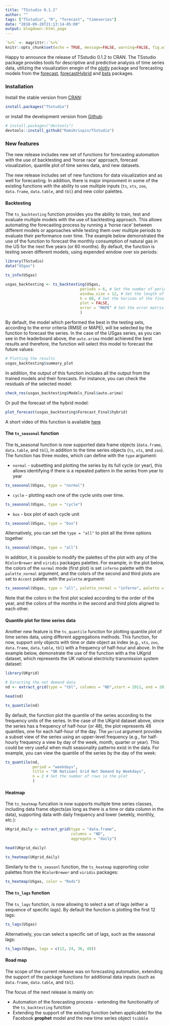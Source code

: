 ```yaml
---
title: "TSstudio 0.1.2"
author: ""
tags: ["TSstudio", "R", "forecast", "timeseries"]
date: "2018-09-28T21:13:14-05:00"
output: blogdown::html_page
---
```


```r
`%>%` <- magrittr::`%>%`
knitr::opts_chunk$set(echo = TRUE, message=FALSE, warning=FALSE, fig.width=8, fig.height=5)
```

Happy to announce the release of TSstudio 0.1.2 to CRAN. The TSstudio package provides tools for descriptive and predictive analysis of time series data, utilizing the visualization enegin of the [plotly](https://CRAN.R-project.org/package=plotly) package and forecasting models from the [forecast](https://CRAN.R-project.org/package=forecast), [forecastHybrid](https://CRAN.R-project.org/package=forecastHybrid) and [bsts](https://CRAN.R-project.org/package=bsts) packages. 

### Installation

Install the stable version from [CRAN](https://CRAN.R-project.org/package=TSstudio):

``` r
install.packages("TSstudio")
```

or install the development version from [Github](https://github.com/RamiKrispin/TSstudio):

``` r
# install.packages("devtools")
devtools::install_github("RamiKrispin/TSstudio")
```

### New features

The new release includes new set of functions for forecasting automation with the use of backtesting and 'horse race' approach, forecast visualization, quantile plot of time series data, and new datasets.

The new release includes set of new functions for data visualization and as well for forecasting. In addition, there is major improvment in some of the existing functions with the ability to use multiple inputs (`ts`, `xts`, `zoo`, `data.frame`, `data.table`, and `tbl`) and new color palettes.

#### Backtesting

The `ts_backtesting` function provides you the ability to train, test and evaluate multiple models with the use of backtesting approach. This allows automating the forecasting process by running a 'horse race' between different models or approaches while testing them over multiple periods to evaluate their performance over time. The example below demonstrated the use of the function to forecast the monthly consumption of natural gas in the US for the next five years (or 60 months). By default, the function is testing seven different models, using expended window over six periods:

```r
library(TSstudio)
data("USgas")

ts_info(USgas)

usgas_backtesting <- ts_backtesting(USgas,
                                 periods = 6, # Set the number of periods in the backtesting
                                 window_size = 12, # Set the length of the testing set
                                 h = 60, # Set the horizon of the final forecast
                                 plot = FALSE,
                                 error = "MAPE" # Set the error matrix
                                 )


```

By default, the model which performed the best in the testing sets, according to the error criteria (RMSE or MAPE), will be selected by the function to forecast the series. In the case of the USgas series, as you can see in the leaderboard above, the `auto.arima` model achieved the best results and therefore, the function will select this model to forecast the future values:

```r
# Plotting the results
usgas_backtesting$summary_plot
```

In addition, the output of this function includes all the output from the trained models and their forecasts. For instance, you can check the residuals of the selected model:

```r
check_res(usgas_backtesting$Models_Final$auto.arima)
```

Or pull the forecast of the hybrid model:

```r
plot_forecast(usgas_backtesting$Forecast_Final$hybrid)
```


A short video of this function is available [here](https://twitter.com/Rami_Krispin/status/997909832387575808)


#### The `ts_seasonal` function

The ts_seasonal function is now supported data frame objects (`data.frame`, `data.table`, and `tbl`), in addition to the time series objects (`ts`, `xts`, and `zoo`). The function has three modes, which can define with the `type` argument:

* `normal` - subsetting and plotting the series by its full cycle (or year), this allows identifying if there is a repeated pattern in the series from year to year

```r
ts_seasonal(USgas, type = "normal")
```


* `cycle` - plotting each one of the cycle units over time. 

```r
ts_seasonal(USgas, type = "cycle")
```

* `box` - box plot of each cycle unit

```r
ts_seasonal(USgas, type = "box")
```

Alternatively, you can set the `type = "all"` to plot all the three options together 

```r
ts_seasonal(USgas, type = "all")
```

In addition, it is possible to modify the palettes of the plot with any of the `RColorBrewer` and `viridis` packages palettes. For example, in the plot below, the colors of the `normal` mode (first plot) is set `inferno` palette with the `palette_normal` argument, and the colors of the second and third plots are set to `Accent` palette with the `palette` argument:


```r
ts_seasonal(USgas, type = "all", palette_normal = "inferno", palette = "Accent")
```


Note that the colors in the first plot scaled according to the order of the year, and the colors of the months in the second and third plots aligned to each other.

#### Quantile plot for time series data

Another new feature is the `ts_quantile` function for plotting quantile plot of time series data, using different aggregations methods. This function, for now, support only objects with time or date object as index (e.g., `xts`, `zoo`, `data.frame`, `data.table`, `tbl`) with a frequency of half-hour and above. In the example below, demonstrate the use of the function with a the UKgrid dataset, which represents the UK national electricity transmission system dataset:

```r
library(UKgrid)

# Exracting the net demand data
nd <- extract_grid(type = "tbl", columns = "ND",start = 2011, end = 2017) 

head(nd)

ts_quantile(nd)
```

By default, the function plot the quantile of the series according to the frequency units of the series. In the case of the UKgrid dataset above, since the series has a frequency of half-hour (or 48), the plot represents 48 quantiles, one for each half-hour of the day. The `period` argument provides a subset view of the series using an upper-level frequency (e.g., for half-hourly frequency a view by day of the week, month, quarter or year). This could be very useful when multi seasonality patterns exist in the data. For example, you can view the quantile of the series by the day of the week:

```r
ts_quantile(nd, 
            period = "weekdays", 
            title = "UK Natioanl Grid Net Demand by Weekdays",
            n = 2 # Set the number of rows in the plot
            )
```

#### Heatmap

The `ts_heatmap` funcation is now supports multiple time series classes, including data frame objects(as long as there is a time or data column in the data), supporting data with daily frequency and lower (weekly, monthly, etc.):

```r
UKgrid_daily <- extract_grid(type = "data.frame", 
                             columns = "ND",
                             aggregate = "daily")

head(UKgrid_daily)

ts_heatmap(UKgrid_daily)

```


Similarly to the `ts_seasonl` function, the `ts_heatmap` supprorting color palettes from the `RColorBrewer` and `viridis` packages:

```r
ts_heatmap(USgas, color = "Reds")
```

#### The `ts_lags` function

The `ts_lags` function, is now allowing to select a set of lags (either a sequence of specific lags). By default the function is plotting the first 12 lags:

```r
ts_lags(USgas)
```

Alternatively, you can select a specific set of lags, such as the seasonal lags:

```r
ts_lags(USgas, lags = c(12, 24, 36, 48))
```

#### Road map

The scope of the current release was on forecasting automation, extending the support of the package functions for additional data inputs (such as `data.frame`, `data.table`, and `tbl`).

The focus of the next release is mainly on:

* Automation of the forecasting process - extending the functionality of the `ts_backtesting` function
* Extending the support of the existing function (when applicable) for the Facebook **prophet** model and the new time series object `tsibble`








